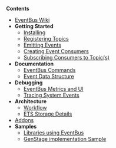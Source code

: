 '''Contents'''
* [[Home | EventBus Wiki]]
* '''Getting Started'''
** [[Installing-Library-Package | Installing]]
** [[Creating-(Registering)-Topics | Registering Topics]]
** [[Emitting-(Dispatching)-an-Event | Emitting Events]]
** [[Creating-Event-Consumers | Creating Event Consumers]]
** [[Subscribing-Consumers-to-Topic(s) | Subscribing Consumers to Topic(s)]]
* '''Documentation'''
** [[https://github.com/otobus/event_bus/wiki/EventBus-Commands | EventBus Commands]]
** [[EventBus.Model.Event-Data-Structure | Event Data Structure]]
* '''Debugging'''
** [[EventBus-Metrics-and-UI | EventBus Metrics and UI]]
** [[Tracing-System-Events | Tracing System Events]]
* '''Architecture'''
** [[Workflow | Workflow]]
** [[ETS-Storage-Details | ETS Storage Details]]
* [[Addons | Addons]]
* '''Samples'''
** [[https://hex.pm/packages?search=depends%3Aevent_bus | Libraries using EventBus]]
** [[https://github.com/otobus/event_bus_postgres | GenStage implementation Sample]]

